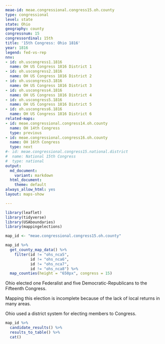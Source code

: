 ```yaml
---
meae-id: meae.congressional.congress15.oh.county
type: congressional
level: state
state: Ohio
geography: county
congressnum: 15
congressordinal: 15th
title: '15th Congress: Ohio 1816'
year: 1816
legend: fed-vs-rep
nnv:
- id: oh.uscongress1.1816
  name: OH US Congress 1816 District 1
- id: oh.uscongress2.1816
  name: OH US Congress 1816 District 2
- id: oh.uscongress3.1816
  name: OH US Congress 1816 District 3
- id: oh.uscongress4.1816
  name: OH US Congress 1816 District 4
- id: oh.uscongress5.1816
  name: OH US Congress 1816 District 5
- id: oh.uscongress6.1816
  name: OH US Congress 1816 District 6
related-maps:
- id: meae.congressional.congress14.oh.county
  name: OH 14th Congress
  type: previous
- id: meae.congressional.congress16.oh.county
  name: OH 16th Congress
  type: next
#- id: meae.congressional.congress15.national.district
#  name: National 15th Congress
#  type: national
output:
  md_document:
    variant: markdown
  html_document:
    theme: default
always_allow_html: yes
layout: maps-show

---
```


```r
library(leaflet)
library(tidyverse)
library(USAboundaries)
library(mappingelections)

map_id <- "meae.congressional.congress15.oh.county"
```

<div class="map">

```r
map_id %>%
  get_county_map_data() %>%
    filter(id != "ohs_nca5",
           id != "ohs_nca6",
           id != "ohs_nca7",
           id != "ohs_nca8") %>% 
  map_counties(height = "650px", congress = 15)
```

</div>

Ohio elected one Federalist and five Democratic-Republicans to the Fifteenth Congress. 

Mapping this election is incomplete because of the lack of local returns in many areas.

Ohio used a district system for electing members to Congress. 

<div class="results-table">

```r
map_id %>%
  candidate_results() %>%
  results_to_table() %>%
  cat()
```

</div>
